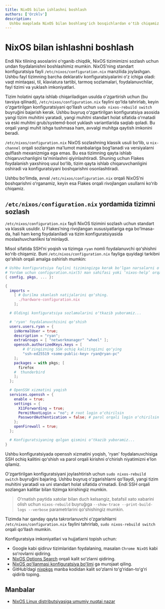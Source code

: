 ```yaml
---
title: NixOS bilan ishlashni boshlash
authors: ['Orzklv']
description:
  Ushbu maqolada NixOS bilan boshlang'ich bosqichlardan o'tib chiqamiz.
---
```


# NixOS bilan ishlashni boshlash

Endi Nix tilining asoslarini oʻrganib chiqdik, NixOS tizimimizni sozlash uchun undan foydalanishni boshlashimiz mumkin. NixOSʼning standart konfiguratsiya fayli `/etc/nixos/configuration.nix` manzilida joylashgan. Ushbu fayl tizimning barcha deklarativ konfiguratsiyalarini oʻz ichiga oladi: vaqt mintaqasi, til, klaviatura tartibi, tarmoq sozlamalari, foydalanuvchilar, fayl tizimi va yuklash imkoniyatlari.

Tizim holatini qayta ishlab chiqariladigan usulda oʻzgartirish uchun (bu tavsiya qilinadi), `/etc/nixos/configuration.nix` faylini qoʻlda tahrirlab, keyin oʻzgartirilgan konfiguratsiyani qoʻllash uchun `sudo nixos-rebuild switch` buyruğini bajarish kerak. Ushbu buyruq oʻzgartirilgan konfiguratsiya asosida yangi tizim muhitini yaratadi, yangi muhitni standart holat sifatida oʻrnatadi va eski muhitni grub/systemd-boot yuklash variantlarida saqlab qoladi. Bu orqali yangi muhit ishga tushmasa ham, avvalgi muhitga qaytish imkonini beradi.

`/etc/nixos/configuration.nix` NixOS sozlashning klassik usuli boʻlib, u `nix-channel` orqali sozlangan ma'lumot manbalariga bogʻlanadi va versiyalarni qulflash mexanizmiga ega emas. Bu esa tizimning qayta ishlab chiqaruvchanligini ta'minlashni qiyinlashtiradi. Shuning uchun Flakes foydalanish yaxshiroq usul boʻlib, tizim qayta ishlab chiqaruvchanligini oshiradi va konfiguratsiyani boshqarishni osonlashtiradi.

Ushbu boʻlimda, avval `/etc/nixos/configuration.nix` orqali NixOSʼni boshqarishni oʻrganamiz, keyin esa Flakes orqali rivojlangan usullarni koʻrib chiqamiz.

## `/etc/nixos/configuration.nix` yordamida tizimni sozlash

`/etc/nixos/configuration.nix` fayli NixOS tizimini sozlash uchun standart va klassik usuldir. U Flakesʼning rivojlangan xususiyatlariga ega boʻlmasa-da, hali ham keng foydalaniladi va tizim konfiguratsiyasida moslashuvchanlikni ta'minlaydi.

Misol sifatida SSHʼni yoqish va tizimga `ryan` nomli foydalanuvchi qoʻshishni koʻrib chiqamiz. Buni `/etc/nixos/configuration.nix` fayliga quyidagi tarkibni qoʻshish orqali amalga oshirish mumkin:

```nix
# Ushbu konfiguratsiya faylini tizimingizga kerak boʻlgan narsalarni oʻrnatish uchun tahrirlang.
# Yordam uchun configuration.nix(5) man sahifasi yoki ‘nixos-help’ orqali NixOS qoʻllanmasiga murojaat qiling.
{ config, pkgs, ... }:

{
  imports =
    [ # Qurilma skanlash natijalarini qoʻshing.
      ./hardware-configuration.nix
    ];

  # Oldingi konfiguratsiya sozlamalarini oʻtkazib yuboramiz...

  # 'ryan' foydalanuvchisini qoʻshish
  users.users.ryan = {
    isNormalUser = true;
    description = "ryan";
    extraGroups = [ "networkmanager" "wheel" ];
    openssh.authorizedKeys.keys = [
        # Oʻzingizning SSH ochiq kalitingizni qoʻying
        "ssh-ed25519 <some-public-key> ryan@ryan-pc"
    ];
    packages = with pkgs; [
      firefox
    #  thunderbird
    ];
  };

  # OpenSSH xizmatini yoqish
  services.openssh = {
    enable = true;
    settings = {
      X11Forwarding = true;
      PermitRootLogin = "no"; # root login oʻchirilsin
      PasswordAuthentication = false; # parol orqali login oʻchirilsin
    };
    openFirewall = true;
  };

  # Konfiguratsiyaning qolgan qismini oʻtkazib yuboramiz...
}
```

Ushbu konfiguratsiyada openssh xizmatini yoqish, 'ryan' foydalanuvchisiga SSH ochiq kalitini qoʻshish va parol orqali kirishni oʻchirish niyatimizni eʼlon qilamiz.

Oʻzgartirilgan konfiguratsiyani joylashtirish uchun `sudo nixos-rebuild switch` buyruğini bajaring. Ushbu buyruq oʻzgarishlarni qoʻllaydi, yangi tizim muhitini yaratadi va uni standart holat sifatida oʻrnatadi. Endi SSH orqali sozlangan kalitlar bilan tizimga kirishingiz mumkin.

> Oʻrnatish paytida xatolar bilan duch kelsangiz, batafsil xato xabarini olish uchun `nixos-rebuild` buyruğıga `--show-trace --print-build-logs --verbose` parametrlarini qoʻshishingiz mumkin.

Tizimda har qanday qayta takrorlanuvchi oʻzgarishlarni `/etc/nixos/configuration.nix` faylini tahrirlab, `sudo nixos-rebuild switch` orqali qoʻllash mumkin.

Konfiguratsiya imkoniyatlari va hujjatlarni topish uchun:

- Google kabi qidiruv tizimlaridan foydalaning, masalan `Chrome NixOS` kabi soʻrovlarni qidiring.
- [NixOS Options Search](https://search.nixos.org/options) orqali kalit soʻzlarni qidiring.
- [NixOS qoʻllanmasi konfiguratsiya boʻlimi](https://nixos.org/manual/nixos/unstable/index.html#ch-configuration) ga murojaat qiling.
- GitHubʼdagi [nixpkgs](https://github.com/NixOS/nixpkgs) manba kodidan kalit soʻzlarni toʻgʻridan-toʻgʻri qidirib toping.

## Manbalar

- [NixOS Linux distributsiyasiga umumiy nuqtai nazar](https://wiki.nixos.org/wiki/Overview_of_the_NixOS_Linux_distribution)
